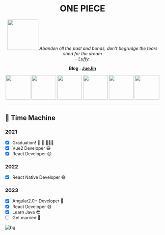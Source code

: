 
<h1 align="center">ONE PIECE</h1>

<p align="center">
  <img
    src="https://cdn.jsdelivr.net/gh/rick-chou/rick-assets/png/28.png"
    alt=""
    width="100px"
  />
  <i>
    Abandon all the past and bonds, don't begrudge the tears shed for the dream
    <br /> - Luffy.
  </i>
  <br />
</p>

<p align="center">
  <Link to={`${import.meta.env.BASE_URL}rick/blog/`}>
    <strong>Blog</strong>
  </Link>
  <span>.</span>
  <a href="https://juejin.cn/user/1574156383563496">
    <strong>JueJin</strong>
  </a>
</p>

<p align="center" className="flex justify-center item-center">
  <img
    src="https://cdn.jsdelivr.net/gh/rick-chou/rick-assets/webp/js.webp"
    width="80"
  />
  <img
    src="https://cdn.jsdelivr.net/gh/rick-chou/rick-assets/webp/react.webp"
    width="80"
  />
  <img
    src="https://cdn.jsdelivr.net/gh/rick-chou/rick-assets/webp/vue.webp"
    width="80"
  />
  <img
    src="https://cdn.jsdelivr.net/gh/rick-chou/rick-assets/webp/python.webp"
    width="80"
  />
  <img
    src="https://cdn.jsdelivr.net/gh/rick-chou/rick-assets/webp/github.webp"
    width="80"
  />
  <img
    src="https://cdn.jsdelivr.net/gh/rick-chou/rick-assets/webp/vscode.webp"
    width="80"
  />
</p>

<hr />

## 🌈 Time Machine

### 2021

- [x] Graduation! 🥂 🧱 👷🏿‍♂️
- [x] Vue2 Developer 😀
- [x] React Developer 😍

### 2022

- [x] React Native Developer 😅

### 2023

- [x] Angular2.0+ Developer 🤔
- [x] React Developer 😅
- [x] Learn Java 😎
- [ ] Get married 🥰

![bg](https://cdn.jsdelivr.net/gh/rick-chou/rick-assets/jpg/43.jpg)
